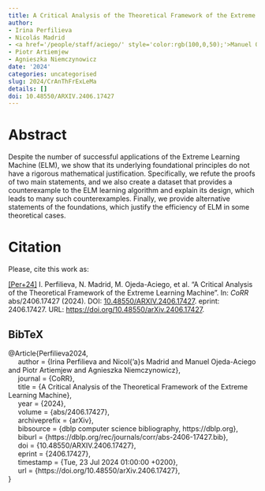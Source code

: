 ```yaml
---
title: A Critical Analysis of the Theoretical Framework of the Extreme Learning Machine
author:
- Irina Perfilieva
- Nicolás Madrid
- <a href='/people/staff/aciego/' style='color:rgb(100,0,50);'>Manuel Ojeda-Aciego</a>
- Piotr Artiemjew
- Agnieszka Niemczynowicz
date: '2024'
categories: uncategorised
slug: 2024/CrAnThFrExLeMa
details: []
doi: 10.48550/ARXIV.2406.17427
---
```




# Abstract


Despite the number of successful applications of the Extreme Learning Machine (ELM), we show that its underlying foundational principles do not have a rigorous mathematical justification. Specifically, we refute the proofs of two main statements, and we also create a dataset that provides a counterexample to the ELM learning algorithm and explain its design, which leads to many such counterexamples. Finally, we provide alternative statements of the foundations, which justify the efficiency of ELM in some theoretical cases.








# Citation
Please, cite this work as:


<a name=bib-Perfilieva2024></a>[[Per+24]](#cite-Perfilieva2024) I. Perfilieva, N. Madrid, M. Ojeda-Aciego, et al. “A Critical Analysis of the Theoretical Framework of the Extreme Learning Machine”. In: _CoRR_ abs/2406.17427 (2024). DOI: [10.48550/ARXIV.2406.17427](https://doi.org/10.48550%2FARXIV.2406.17427). eprint: 2406.17427. URL: [https://doi.org/10.48550/arXiv.2406.17427](https://doi.org/10.48550/arXiv.2406.17427).

::: {.callout-note appearance="minimal" collapse=true}

## BibTeX

@Article{Perfilieva2024,<br>&nbsp;&nbsp;&nbsp;&nbsp;  author = {Irina Perfilieva and Nicol{\a'a}s Madrid and Manuel Ojeda-Aciego and Piotr Artiemjew and Agnieszka Niemczynowicz},<br>&nbsp;&nbsp;&nbsp;&nbsp;  journal = {CoRR},<br>&nbsp;&nbsp;&nbsp;&nbsp;  title = {A Critical Analysis of the Theoretical Framework of the Extreme Learning Machine},<br>&nbsp;&nbsp;&nbsp;&nbsp;  year = {2024},<br>&nbsp;&nbsp;&nbsp;&nbsp;  volume = {abs/2406.17427},<br>&nbsp;&nbsp;&nbsp;&nbsp;  archiveprefix = {arXiv},<br>&nbsp;&nbsp;&nbsp;&nbsp;  bibsource = {dblp computer science bibliography, https://dblp.org},<br>&nbsp;&nbsp;&nbsp;&nbsp;  biburl = {https://dblp.org/rec/journals/corr/abs-2406-17427.bib},<br>&nbsp;&nbsp;&nbsp;&nbsp;  doi = {10.48550/ARXIV.2406.17427},<br>&nbsp;&nbsp;&nbsp;&nbsp;  eprint = {2406.17427},<br>&nbsp;&nbsp;&nbsp;&nbsp;  timestamp = {Tue, 23 Jul 2024 01:00:00 +0200},<br>&nbsp;&nbsp;&nbsp;&nbsp;  url = {https://doi.org/10.48550/arXiv.2406.17427},<br>}

:::









